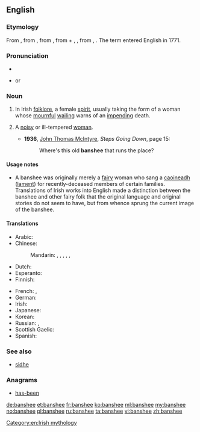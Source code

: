 ==English==
{{wikipedia}}

===Etymology===
From {{etyl|ga|en}} {{term|bean sí|lang=ga}}, from {{etyl|sga|en}} {{term|ben|lang=sga}} {{term|síde||lit=woman of the fairy mound|lang=sga}}, from {{etyl|cel-pro|en}} {{m|cel-pro|*benā}}, from {{etyl|ine-pro|en}} {{m|ine-pro|*gʷḗn}} + {{etyl|cel-pro|en}} {{m|cel-pro|*sedos}}, {{m|cel-pro|*sīdos||mound (inhabited by fairies)}}, from {{etyl|ine-pro|en}} {{m|ine-pro|*sēds}}, {{m|ine-pro|*sed-||seat}}. The term {{term||banshee}} entered English in 1771.

===Pronunciation===
* {{audio|en-us-banshee.ogg|Audio (US)|lang=en}}
* {{IPA|/bænˈʃiː/|lang=en}} or {{IPAchar|/ˈbænʃiː/}}

===Noun===
{{en-noun}}

# In Irish [[folklore]], a female [[spirit]], usually taking the form of a woman whose [[mournful]] [[wail]]ing warns of an [[impend]]ing death.
# {{context|derogatory|lang=en}} A [[noisy]] or ill-tempered [[woman]].
#* '''1936''', [[w:John T. McIntyre|John Thomas McIntyre]], ''Steps Going Down'', page 15:
#*: Where's this old '''banshee''' that runs the place?

====Usage notes====
* A banshee was originally merely a [[fairy]] woman who sang a [[caoin|caoineadh]] ([[lament]]) for recently-deceased members of certain families. Translations of Irish works into English made a distinction between the banshee and other fairy folk that the original language and original stories do not seem to have, but from whence sprung the current image of the banshee.

====Translations====
{{trans-top|in Irish folklore, a female spirit}}
* Arabic: {{t|ar|بانشي|f|tr=bānšy|sc=Arab}}
* Chinese:
*: Mandarin: {{qualifier|no exact term exists}} {{t|cmn|[[報喪]][[女妖]]}}, {{t|cmn|[[报丧]][[女妖]]|tr=bàosāng nǚyāo}}, {{t|cmn|喪門神|sc=Hani}}, {{t+|cmn|丧门神|tr=sàngménshén|sc=Hani}} {{qualifier|"messenger of death"}}, {{t+|cmn|喪門星|sc=Hani}}, {{t|cmn|丧门星|tr=sàngménxīng|sc=Hani}} {{qualifier|"messenger of death"}}
* Dutch: {{t|nl|banshee|f}}
* Esperanto: {{t|eo|banŝio}}
* Finnish: {{t|fi|banshee}}
{{trans-mid}}
* French: {{t+|fr|banshee|f}}, {{t|fr|banshie|f}}
* German: {{t+|de|Banshee|f}}
* Irish: {{t|ga|bean sí|f}}
* Japanese: {{t|ja|バンシー|tr=banshī|sc=Jpan}}
* Korean: {{t+|ko|반시|tr=bansi|sc=Kore}}
* Russian: {{t|ru|банши|f|tr=bánši, banší|sc=Cyrl}}, {{t|ru|баньши|f|tr=bánʹši, banʹší|sc=Cyrl}}
* Scottish Gaelic: {{t|gd|bean-shìdh|f}}
* Spanish: {{t|es|banshee|f}}
{{trans-bottom}}

===See also===
* [[sidhe]]

===Anagrams===
* [[has-been#English|has-been]]

[[Category:en:Irish mythology]]

[[de:banshee]]
[[et:banshee]]
[[fr:banshee]]
[[ko:banshee]]
[[ml:banshee]]
[[my:banshee]]
[[no:banshee]]
[[pl:banshee]]
[[ru:banshee]]
[[ta:banshee]]
[[vi:banshee]]
[[zh:banshee]]